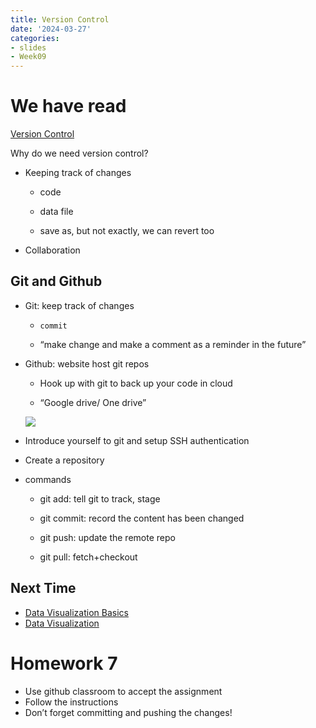 ```yaml
---
title: Version Control
date: '2024-03-27'
categories:
- slides
- Week09
---
```


# We have read

[Version Control](https://srvanderplas.github.io/stat-computing-r-python/part-tools/05-git-and-github.html)

Why do we need version control?

-   Keeping track of changes

    -   code

    -   data file

    -   save as, but not exactly, we can revert too

-   Collaboration

## Git and Github {.scrollable}

-   Git: keep track of changes

    -   `commit`

    -   "make change and make a comment as a reminder in the future"

-   Github: website host git repos

    -   Hook up with git to back up your code in cloud

    -   "Google drive/ One drive"

    ![](fig/git.png)

-   Introduce yourself to git and setup SSH authentication

-   Create a repository

-   commands

    -   git add: tell git to track, stage

    -   git commit: record the content has been changed

    -   git push: update the remote repo

    -   git pull: fetch+checkout

::: r-fit-text
# Next Time

-   [Data Visualization Basics](https://srvanderplas.github.io/stat-computing-r-python/part-wrangling/02-basic-data-vis.html)
-   [Data Visualization](https://srvanderplas.github.io/stat-computing-r-python/part-wrangling/02b-graphics.html)
:::

# Homework 7 {.scrollable}

-   Use github classroom to accept the assignment
-   Follow the instructions
-   Don't forget committing and pushing the changes!
